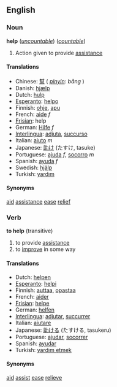 ==English==
===Noun===
'''help''' (''[[uncountable]]'') (''[[countable]]'')

# Action given to provide [[assistance]]

====Translations====
*Chinese: [[幫]] ( ''[[pinyin]]: bāng'' )
*Danish: [[hjælp]]
*Dutch: [[hulp]]
*[[Esperanto]]: [[helpo]]
*Finnish: [[ohje]], [[apu]]
*French: [[aide]] ''f''
*[[Frisian]]: help
*German: [[Hilfe]] ''f''
*[[Interlingua]]: [[adjuta]], [[succurso]]
*Italian: [[aiuto]] ''m''
*Japanese: [[助け]] (たすけ, tasuke)
*Portuguese: [[ajuda]] ''f'', [[socorro]] ''m''
*Spanish: [[ayuda]] ''f''
*Swedish: [[hjälp]]
*Turkish: [[yardım]]

====Synonyms====
[[aid]]
[[assistance]]
[[ease]]
[[relief]]

===Verb===
'''to help''' (transitive)

# to provide [[assistance]]
# to [[improve]] in some way

====Translations====
*Dutch: [[helpen]]
*[[Esperanto]]: [[helpi]]
*Finnish: [[auttaa]], [[opastaa]]
*French: [[aider]]
*[[Frisian]]: [[helpe]]
*German: [[helfen]]
*[[Interlingua]]: [[adjutar]], [[succurrer]]
*Italian: [[aiutare]]
*Japanese: [[助ける]] (たすける, tasukeru)
*Portuguese: [[ajudar]], [[socorrer]]
*Spanish: [[ayudar]]
*Turkish: [[yardım etmek]]

====Synonyms====
[[aid]]
[[assist]]
[[ease]]
[[relieve]]